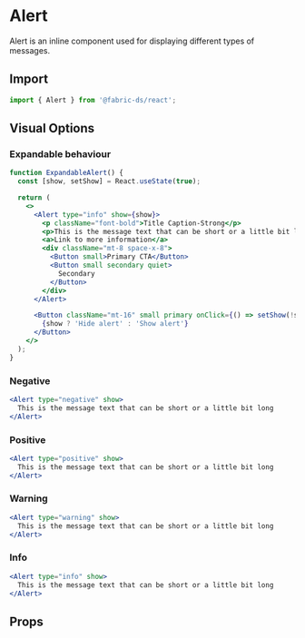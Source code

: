 
# Alert

Alert is an inline component used for displaying different types of messages.

## Import

```js
import { Alert } from '@fabric-ds/react';
```

## Visual Options

### Expandable behaviour

```jsx example
function ExpandableAlert() {
  const [show, setShow] = React.useState(true);

  return (
    <>
      <Alert type="info" show={show}>
        <p className="font-bold">Title Caption-Strong</p>
        <p>This is the message text that can be short or a little bit long</p>
        <a>Link to more information</a>
        <div className="mt-8 space-x-8">
          <Button small>Primary CTA</Button>
          <Button small secondary quiet>
            Secondary
          </Button>
        </div>
      </Alert>

      <Button className="mt-16" small primary onClick={() => setShow(!show)}>
        {show ? 'Hide alert' : 'Show alert'}
      </Button>
    </>
  );
}
```

### Negative

```jsx example
<Alert type="negative" show>
  This is the message text that can be short or a little bit long
</Alert>
```

### Positive

```jsx example
<Alert type="positive" show>
  This is the message text that can be short or a little bit long
</Alert>
```

### Warning

```jsx example
<Alert type="warning" show>
  This is the message text that can be short or a little bit long
</Alert>
```

### Info

```jsx example
<Alert type="info" show>
  This is the message text that can be short or a little bit long
</Alert>
```

## Props

```props packages/alert/src/component.tsx

```
